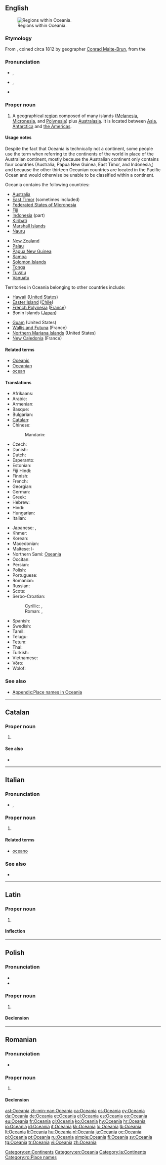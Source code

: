{{also|Oceânia|Óceánia|Oceanía}}
==English==
{{wikipedia}}
[[File:Oceanias Regions.png|thumb|Regions within Oceania.]]

===Etymology===
From {{etyl|fr}} {{term|Océanie|lang=fr}}, coined circa 1812 by geographer [[w:Conrad Malte-Brun|Conrad Malte-Brun]],  from the {{etyl|grc}} {{term|Ὠκεανός|sc=polytonic|tr=Ōkeanos||Oceanus|lang=grc}}

===Pronunciation===
* {{a|UK}} {{IPA|/ˌəʊ.ʃiˈɑːn.(iː.)ə/}}, {{X-SAMPA|/%@U.Si"A:n.(i:.)@/}}
* {{a|US}} {{IPA|/ˌoʊʃiˈæniə/}}, {{X-SAMPA|/%oUSi{ni@/}}
* {{rhymes|eɪniə}}

===Proper noun===
{{en-proper noun}}

# A geographical [[region]] composed of many islands ([[Melanesia]], [[Micronesia]], and [[Polynesia]]) plus [[Australasia]]. It is located between [[Asia]], [[Antarctica]] and [[the Americas]].

====Usage notes====
Despite the fact that Oceania is technically not a continent, some people use the term when referring to the continents of the world in place of the Australian continent, mostly because the Australian continent only contains four countries (Australia, Papua New Guinea, East Timor, and Indonesia,) and because the other thirteen Oceanian countries are located in the Pacific Ocean and would otherwise be unable to be classified within a continent.

Oceania contains the following countries:
{{top2}}
* [[Australia]]
* [[East Timor]] (sometimes included)
* [[Federated States of Micronesia]]
* [[Fiji]]
* [[Indonesia]] (part)
* [[Kiribati]]
* [[Marshall Islands]]
* [[Nauru]]
{{mid2}}
* [[New Zealand]]
* [[Palau]]
* [[Papua New Guinea]]
* [[Samoa]]
* [[Solomon Islands]]
* [[Tonga]]
* [[Tuvalu]]
* [[Vanuatu]]
{{bottom}}
Territories in Oceania belonging to other countries include:
{{top2}}
* [[Hawaii]] ([[United States]])
* [[Easter Island]] ([[Chile]])
* [[French Polynesia]] ([[France]])
* Bonin Islands ([[Japan]])
{{mid2}}
* [[Guam]] (United States)
* [[Wallis and Futuna]] (France)
* [[Northern Mariana Islands]] (United States)
* [[New Caledonia]] (France)
{{bottom}}

====Related terms====
* [[Oceanic]]
* [[Oceanian]]
* [[ocean]]

====Translations====
{{trans-top|a geographical region composed of many islands}}
* Afrikaans: {{t-|af|Oseanië}}
* Arabic: {{t-|ar|أوقيانوسيا|f|tr=’ukiyaanusiya}}
* Armenian: {{t-|hy|Օվկիանիա|tr=Ovkiania|sc=Armn}}
* Basque: {{t+|eu|Ozeania}}
* Bulgarian: {{t-|bg|Океания|f}}
* [[Catalan]]: {{t+|ca|Oceania|f}}
* Chinese:
*: Mandarin: {{t|cmn|大洋洲|tr=Dàyángzhōu|sc=Hani}}
* Czech: {{t+|cs|Oceánie|f}}
* Danish: {{t+|da|Oceanien}}
* Dutch: {{t+|nl|Oceanië|n}}
* Esperanto: {{t-|eo|Oceanio}}
* Estonian: {{t-|et|Okeaania}}
* Fiji Hindi: {{tø|hif|Oceania}}
* Finnish: {{t+|fi|Oseania}}
* French: {{t+|fr|Océanie|f}}
* Georgian: {{t-|ka|ოკეანეთი|tr=okeanet'i|sc=Geor}}
* German: {{t+|de|Ozeanien|n}}
* Greek: {{t+|el|Ωκεανία|f|tr=Okeanía}}
* Hebrew: {{t-|he|אוקיאניה|f|tr=okiania|sc=Hebr}}
* Hindi: {{t+|hi|ओशिआनिया|m|tr=ośi'āniyā|sc=Deva}}
* Hungarian: {{t+|hu|Óceánia}}
* Italian: {{t+|it|Oceania|f}}
{{trans-mid}}
* Japanese: {{t-|ja|オセアニア|tr=Oseania}}, {{t-|ja|大洋州|tr=たいようしゅう, Taiyōshū}}
* Khmer: {{t-|km|ពួកកោះក្នុងសមុទ្រប៉ាស៊ីភិច|tr=puək kɑh knong samot paasiipʰic|sc=Khmr}}
* Korean: {{t+|ko|오세아니아|tr=Oseania|sc=Kore}}
* Macedonian: {{t-|mk|Океанија|f|tr=Okeánija}}
* Maltese: l-{{t-|mt|Oċeanja}}
* Northern Sami: [[Oseania]]
* Occitan: {{t-|oc|Oceanina|f}}
* Persian: {{t+|fa|اقیانوسیه|tr=oqyânusiye|sc=fa-Arab}}
* Polish: {{t+|pl|Oceania|f}}
* Portuguese: {{t+|pt|Oceania|f}}
* Romanian: {{t-|ro|Oceania}}
* Russian: {{t+|ru|Океания|f|tr=Okeánija}}
* Scots: {{tø|sco|Oceanie}}
* Serbo-Croatian:
*: Cyrillic: {{t-|sh|Океанија|f}}, {{t-|sh|Оцеанија|f}} {{qualifier|Croatia}}
*: Roman: {{t-|sh|Okeanija|f}}, {{t-|sh|Oceanija|f}} {{qualifier|Croatia}}
* Spanish: {{t+|es|Oceanía|f}}
* Swedish: {{t+|sv|Oceanien}}
* Tamil: {{t-|ta|ஓசியானியா}}
* Telugu: {{t+|te|ఓషియానియా}}
* Tetum: {{tø|tet|Oseánia}}
* Thai: {{t-|th|โอเชียเนีย|sc=Thai}}
* Turkish: {{t+|tr|Okyanusya}}
* Vietnamese: {{t-|vi|Châu Đại Dương}}
* Võro: {{tø|vro|Okõaania}}
* Wolof: {{t-|wo|Oseyaani}}
{{trans-bottom}}

===See also===
* [[Appendix:Place names in Oceania]]

[[Category:en:Continents]]
[[Category:en:Oceania]]

----

==Catalan==
{{wikipedia|lang=ca}}

===Proper noun===
{{ca-prop|f}}

# {{l|en|Oceania}}

====See also====
* {{list:continents/ca}}

----

==Italian==

===Pronunciation===
* {{IPA|/otʃeˈanja/|lang=it}}, {{X-SAMPA|/otSe"anja/}}

===Proper noun===
{{it-proper noun|g=f}}

# {{l|en|Oceania}}

====Related terms====
* [[oceano]]

===See also===
* {{list:continents/it}}

----

==Latin==
{{wikipedia|lang=la}}

===Proper noun===
{{la-proper noun|Oceania|Oceaniae|Oceaniae|f|first}}

# {{l|en|Oceania}}

====Inflection====
{{la-decl-1st-loc|Oceani}}

[[Category:la:Continents]]

----

==Polish==

===Pronunciation===
* {{IPA|/ɔt͡s̪ɛˈaɲja/|lang=pl}}
* {{audio|Pl-Oceania.ogg|Audio}}

===Proper noun===
{{head|pl|proper noun|g=f}}

# {{l|en|Oceania}}

====Declension====
{{pl-decl-noun-sing
|Oceania
|Oceanii
|Oceanii
|Oceanię
|Oceanią
|Oceanii
|Oceanio
}}

----

==Romanian==

===Pronunciation===
* {{IPA|[o.tʃe̯a.ni.a]|lang=ro}}

===Proper noun===
{{head|ro|proper noun|g=f}}

# {{l|en|Oceania}}

====Declension====
{{ro-country|gend=f|Oceaniei}}

[[Category:ro:Place names]]

[[ast:Oceania]]
[[zh-min-nan:Oceania]]
[[ca:Oceania]]
[[cs:Oceania]]
[[cy:Oceania]]
[[da:Oceania]]
[[de:Oceania]]
[[et:Oceania]]
[[el:Oceania]]
[[es:Oceania]]
[[eo:Oceania]]
[[eu:Oceania]]
[[fr:Oceania]]
[[gl:Oceania]]
[[ko:Oceania]]
[[hy:Oceania]]
[[hr:Oceania]]
[[io:Oceania]]
[[id:Oceania]]
[[it:Oceania]]
[[kk:Oceania]]
[[lo:Oceania]]
[[lb:Oceania]]
[[lt:Oceania]]
[[li:Oceania]]
[[hu:Oceania]]
[[nl:Oceania]]
[[ja:Oceania]]
[[oc:Oceania]]
[[pl:Oceania]]
[[pt:Oceania]]
[[ru:Oceania]]
[[simple:Oceania]]
[[fi:Oceania]]
[[sv:Oceania]]
[[tg:Oceania]]
[[tr:Oceania]]
[[vi:Oceania]]
[[zh:Oceania]]
